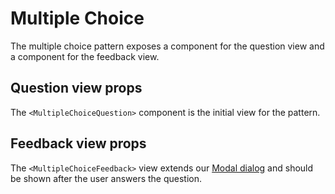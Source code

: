 
<Meta of={MultipleChoiceStories} />

# Multiple Choice

The multiple choice pattern exposes a component for the question view and a component for the feedback view.

## Question view props

The `<MultipleChoiceQuestion>` component is the initial view for the pattern.

<ArgsTable of={MultipleChoiceQuestion} />

## Feedback view props

The `<MultipleChoiceFeedback>` view extends our [Modal dialog](?path=/docs/modal--docs) and should be shown after the user answers the question.

<ArgsTable of={MultipleChoiceFeedback} />
